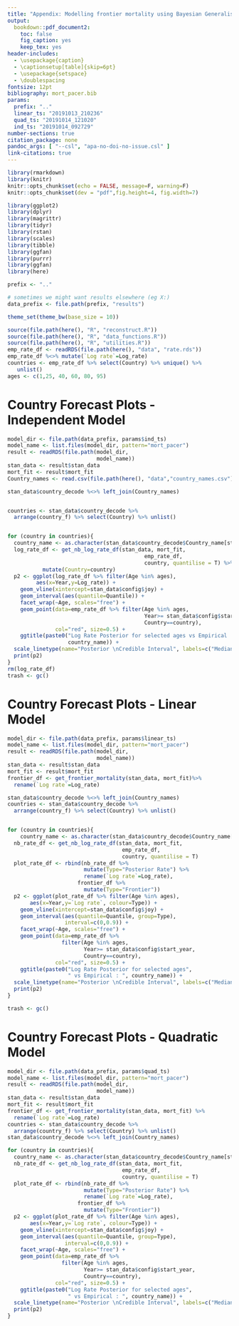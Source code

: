 ```yaml
---
title: "Appendix: Modelling frontier mortality using Bayesian Generalised Additive Models"
output: 
  bookdown::pdf_document2:
    toc: false
    fig_caption: yes
    keep_tex: yes
header-includes:
  - \usepackage{caption}
  - \captionsetup[table]{skip=6pt}
  - \usepackage{setspace}
  - \doublespacing
fontsize: 12pt
bibliography: mort_pacer.bib
params:
  prefix: ".."
  linear_ts: "20191013_210236"
  quad_ts: "20191014_121020"
  ind_ts: "20191014_092729"
number-sections: true
citation_package: none
pandoc_args: [ "--csl", "apa-no-doi-no-issue.csl" ]
link-citations: true
---
```


```r
library(rmarkdown)
library(knitr)
knitr::opts_chunk$set(echo = FALSE, message=F, warning=F)
knitr::opts_chunk$set(dev = "pdf",fig.height=4, fig.width=7)

library(ggplot2)
library(dplyr)
library(magrittr)
library(tidyr)
library(rstan)
library(scales)
library(tibble)
library(ggfan)
library(purrr)
library(ggfan)
library(here)

prefix <- ".."

# sometimes we might want results elsewhere (eg X:)
data_prefix <- file.path(prefix, "results")

theme_set(theme_bw(base_size = 10))

source(file.path(here(), "R", "reconstruct.R"))
source(file.path(here(), "R", "data_functions.R"))
source(file.path(here(), "R", "utilities.R"))
emp_rate_df <- readRDS(file.path(here(), "data", "rate.rds"))
emp_rate_df %<>% mutate(`Log rate`=Log_rate)
countries <- emp_rate_df %>% select(Country) %>% unique() %>%
   unlist()
ages <- c(1,25, 40, 60, 80, 95) 
```



# Country Forecast Plots - Independent Model
```r

model_dir <- file.path(data_prefix, params$ind_ts)
model_name <- list.files(model_dir, pattern="mort_pacer")
result <- readRDS(file.path(model_dir,
                            model_name))
stan_data <- result$stan_data
mort_fit <- result$mort_fit
Country_names <- read.csv(file.path(here(), "data","country_names.csv"))

stan_data$country_decode %<>% left_join(Country_names)


countries <- stan_data$country_decode %>% 
  arrange(country_f) %>% select(Country) %>% unlist()


for (country in countries){
  country_name <- as.character(stan_data$country_decode$Country_name[stan_data$country_decode$Country==country])
  log_rate_df <- get_nb_log_rate_df(stan_data, mort_fit,
                                           emp_rate_df, 
                                           country, quantilise = T) %>%
           mutate(Country=country)
  p2 <- ggplot(log_rate_df %>% filter(Age %in% ages),
         aes(x=Year,y=Log_rate)) + 
    geom_vline(xintercept=stan_data$config$joy) + 
    geom_interval(aes(quantile=Quantile)) +
    facet_wrap(~Age, scales="free") + 
    geom_point(data=emp_rate_df %>% filter(Age %in% ages,
                                           Year>= stan_data$config$start_year,
                                           Country==country),
               col="red", size=0.5) + 
    ggtitle(paste0("Log Rate Posterior for selected ages vs Empirical : ",
                   country_name)) +
  scale_linetype(name="Posterior \nCredible Interval", labels=c("Median", "50%", "90%"))
  print(p2)
}
rm(log_rate_df)
trash <- gc()

```


# Country Forecast Plots - Linear Model
```r

model_dir <- file.path(data_prefix, params$linear_ts)
model_name <- list.files(model_dir, pattern="mort_pacer")
result <- readRDS(file.path(model_dir,
                            model_name))
stan_data <- result$stan_data
mort_fit <- result$mort_fit
frontier_df <- get_frontier_mortality(stan_data, mort_fit)%>% 
  rename(`Log rate`=Log_rate)

stan_data$country_decode %<>% left_join(Country_names)
countries <- stan_data$country_decode %>% 
  arrange(country_f) %>% select(Country) %>% unlist()


for (country in countries){
    country_name <- as.character(stan_data$country_decode$Country_name[stan_data$country_decode$Country==country])
  nb_rate_df <- get_nb_log_rate_df(stan_data, mort_fit,
                                    emp_rate_df, 
                                    country, quantilise = T)
  plot_rate_df <- rbind(nb_rate_df %>%
                        mutate(Type="Posterior Rate") %>%
                        rename(`Log rate`=Log_rate),
                      frontier_df %>%
                        mutate(Type="Frontier"))
  p2 <- ggplot(plot_rate_df %>% filter(Age %in% ages),
       aes(x=Year,y=`Log rate`, colour=Type)) + 
    geom_vline(xintercept=stan_data$config$joy) + 
    geom_interval(aes(quantile=Quantile, group=Type),
                  interval=c(0,0.9)) +
    facet_wrap(~Age, scales="free") + 
    geom_point(data=emp_rate_df %>% 
                 filter(Age %in% ages,
                        Year>= stan_data$config$start_year,
                        Country==country),
               col="red", size=0.5) + 
    ggtitle(paste0("Log Rate Posterior for selected ages",
                   " vs Empirical : ", country_name)) +
  scale_linetype(name="Posterior \nCredible Interval", labels=c("Median", "90%"))
  print(p2)
}

trash <- gc()
```

# Country Forecast Plots - Quadratic Model



```r
model_dir <- file.path(data_prefix, params$quad_ts)
model_name <- list.files(model_dir, pattern="mort_pacer")
result <- readRDS(file.path(model_dir,
                            model_name))
stan_data <- result$stan_data
mort_fit <- result$mort_fit
frontier_df <- get_frontier_mortality(stan_data, mort_fit) %>% 
  rename(`Log rate`=Log_rate)
countries <- stan_data$country_decode %>% 
  arrange(country_f) %>% select(Country) %>% unlist()
stan_data$country_decode %<>% left_join(Country_names)

for (country in countries){
  country_name <- as.character(stan_data$country_decode$Country_name[stan_data$country_decode$Country==country])
  nb_rate_df <- get_nb_log_rate_df(stan_data, mort_fit,
                                    emp_rate_df, 
                                    country, quantilise = T)
  plot_rate_df <- rbind(nb_rate_df %>%
                        mutate(Type="Posterior Rate") %>%
                        rename(`Log rate`=Log_rate),
                      frontier_df %>%
                        mutate(Type="Frontier"))
  p2 <- ggplot(plot_rate_df %>% filter(Age %in% ages),
       aes(x=Year,y=`Log rate`, colour=Type)) + 
    geom_vline(xintercept=stan_data$config$joy) + 
    geom_interval(aes(quantile=Quantile, group=Type),
                  interval=c(0,0.9)) +
    facet_wrap(~Age, scales="free") + 
    geom_point(data=emp_rate_df %>% 
                 filter(Age %in% ages,
                        Year>= stan_data$config$start_year,
                        Country==country),
               col="red", size=0.5) + 
    ggtitle(paste0("Log Rate Posterior for selected ages",
                   " vs Empirical : ", country_name)) +
  scale_linetype(name="Posterior \nCredible Interval", labels=c("Median", "90%"))
  print(p2)
}

```